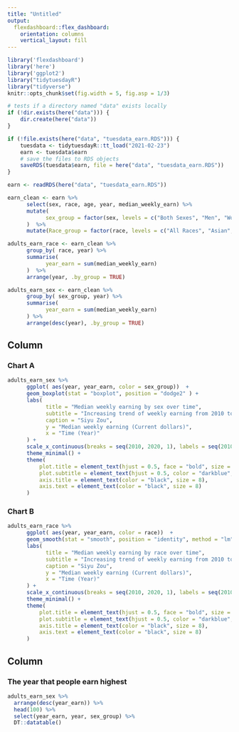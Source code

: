 ```yaml
---
title: "Untitled"
output: 
  flexdashboard::flex_dashboard:
    orientation: columns
    vertical_layout: fill
---
```


```r
library('flexdashboard')
library('here')
library('ggplot2')
library("tidytuesdayR")
library("tidyverse")
knitr::opts_chunk$set(fig.width = 5, fig.asp = 1/3)
```

```r
# tests if a directory named "data" exists locally
if (!dir.exists(here("data"))) {
    dir.create(here("data"))
}

if (!file.exists(here("data", "tuesdata_earn.RDS"))) {
    tuesdata <- tidytuesdayR::tt_load("2021-02-23")
    earn <- tuesdata$earn
    # save the files to RDS objects
    saveRDS(tuesdata$earn, file = here("data", "tuesdata_earn.RDS"))
}

earn <- readRDS(here("data", "tuesdata_earn.RDS"))

```

```r
earn_clean <- earn %>%
      select(sex, race, age, year, median_weekly_earn) %>%
      mutate(
            sex_group = factor(sex, levels = c("Both Sexes", "Men", "Women") , labels = c(0, 1, 2))
      )  %>%
      mutate(Race_group = factor(race, levels = c("All Races", "Asian", "Black or African American","White") , labels = c(0, 1, 2, 3) ))

adults_earn_race <- earn_clean %>%
      group_by( race, year) %>% 
      summarise(
            year_earn = sum(median_weekly_earn)
      )  %>%
      arrange(year, .by_group = TRUE)

adults_earn_sex <- earn_clean %>%
      group_by( sex_group, year) %>% 
      summarise(
            year_earn = sum(median_weekly_earn)
      ) %>%
      arrange(desc(year), .by_group = TRUE)

```

## Column {data-width=650}

### Chart A

```r
adults_earn_sex %>%
      ggplot( aes(year, year_earn, color = sex_group))  +
      geom_boxplot(stat = "boxplot", position = "dodge2" ) +
      labs(
            title = "Median weekly earning by sex over time",
            subtitle = "Increasing trend of weekly earning from 2010 to 2020",
            caption = "Siyu Zou",
            y = "Median weekly earning (Current dollars)",
            x = "Time (Year)"
      ) +
      scale_x_continuous(breaks = seq(2010, 2020, 1), labels = seq(2010, 2020, 1) ) +
      theme_minimal() +
      theme(
          plot.title = element_text(hjust = 0.5, face = "bold", size = 11),
          plot.subtitle = element_text(hjust = 0.5, color = "darkblue", face = "italic", size = 9),
          axis.title = element_text(color = "black", size = 8),
          axis.text = element_text(color = "black", size = 8)
      )
```


### Chart B

```r
adults_earn_race %>%
      ggplot( aes(year, year_earn, color = race))  +
      geom_smooth(stat = "smooth", position = "identity", method = "lm") +
      labs(
            title = "Median weekly earning by race over time",
            subtitle = "Increasing trend of weekly earning from 2010 to 2020",
            caption = "Siyu Zou",
            y = "Median weekly earning (Current dollars)",
            x = "Time (Year)"
      ) +
      scale_x_continuous(breaks = seq(2010, 2020, 1), labels = seq(2010, 2020, 1) ) +
      theme_minimal() +
      theme(
          plot.title = element_text(hjust = 0.5, face = "bold", size = 11),
          plot.subtitle = element_text(hjust = 0.5, color = "darkblue", face = "italic", size = 9),
          axis.title = element_text(color = "black", size = 8),
          axis.text = element_text(color = "black", size = 8)
      )
```

## Column {data-width=350}

### The year that people earn highest

```r
adults_earn_sex %>% 
  arrange(desc(year_earn)) %>% 
  head(100) %>% 
  select(year_earn, year, sex_group) %>% 
  DT::datatable()
```


